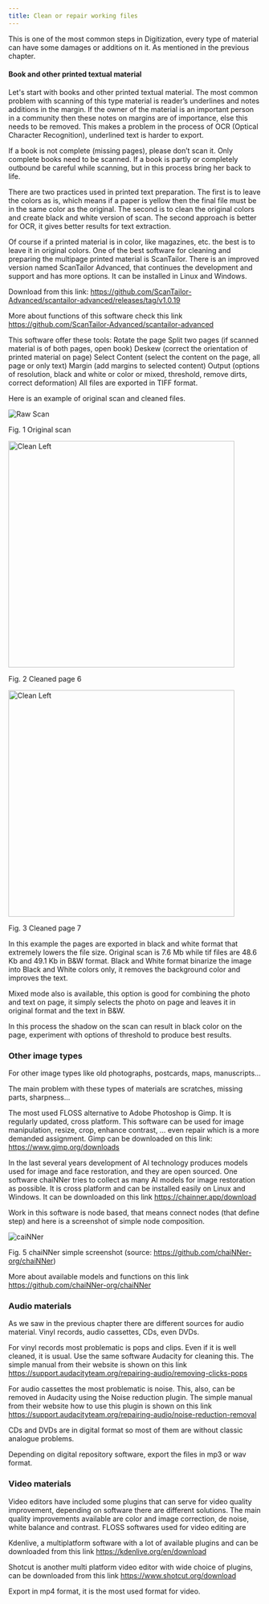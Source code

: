 ```yaml
---
title: Clean or repair working files
---
```


This is one of the most common steps in Digitization, every type of material can have some damages or additions on it. As mentioned in the previous chapter.

#### Book and other printed textual material

Let's start with books and other printed textual material. The most common problem with scanning of this type material is reader’s underlines and notes additions in the margin. If the owner of the material is an important person in a community then these notes on margins are of importance, else this needs to be removed.
This makes a problem in the process of OCR (Optical Character Recognition), underlined text is harder to export.

If a book is not complete (missing pages), please don’t scan it. Only complete books need to be scanned. If a book is partly or completely outbound be careful while scanning, but in this process bring her back to life.

There are two practices used in printed text preparation. The first is to leave the colors as is, which means if a paper is yellow then the final file must be in the same color as the original.
The second is to clean the original colors and create black and white version of scan. The second approach is better for OCR, it gives better results for text extraction.

Of course if a printed material is in color, like magazines, etc. the best is to leave it in original colors. One of the best software for cleaning and preparing the multipage printed material is ScanTailor. There is an improved version named ScanTailor Advanced, that continues the development and support and has more options.
It can be installed in Linux and Windows.

Download from this link: https://github.com/ScanTailor-Advanced/scantailor-advanced/releases/tag/v1.0.19 

More about functions of this software check this link
https://github.com/ScanTailor-Advanced/scantailor-advanced 

This software offer these tools:
Rotate the page
Split two pages (if scanned material is of both pages, open book)
Deskew (correct the orientation of printed material on page)
Select Content (select the content on the page, all page or only text)
Margin (add margins to selected content)
Output (options of resolution, black and white or color or mixed, threshold, remove dirts, correct deformation)
All files are exported in TIFF format.

Here is an example of original scan and cleaned files.

![Raw Scan](../../../assets/raw-scan.jpg)

Fig. 1 Original scan

<Image src={left} alt="Clean Left" width="450"/>

Fig. 2 Cleaned page 6

<Image src={left} alt="Clean Left" width="450"/>

Fig. 3 Cleaned page 7

In this example the pages are exported in black and white format that extremely lowers the file size.  Original scan is 7.6 Mb while tif files are 48.6 Kb and 49.1 Kb in B&W format. Black and White format binarize the image into Black and White colors only, it removes the background color and improves the text. 

Mixed mode also is available, this option is good for combining the photo and text on page, it simply selects the photo on page and leaves it in original format and the text in B&W.

In this process the shadow on the scan can result in black color on the page, experiment with options of threshold to produce best results.

### Other image types
For other image types like old photographs, postcards, maps, manuscripts… 

The main problem with these types of materials are scratches, missing parts, sharpness…

The most used FLOSS alternative to Adobe Photoshop is Gimp. It is regularly updated, cross platform. This software can be used for image manipulation, resize, crop, enhance contrast, … even repair which is a more demanded assignment.
Gimp can be downloaded on this link: https://www.gimp.org/downloads 

In the last several years development of AI technology produces models used for image and face restoration, and they are open sourced. One software chaiNNer tries to collect as many AI models for image restoration as possible. It is cross platform and can be installed easily on Linux and Windows.
It can be downloaded on this link https://chainner.app/download 

Work in this software is node based, that means connect nodes (that define step) and here is a screenshot of simple node composition.

![caiNNer](../../../assets/chainner.png)

  Fig. 5 chaiNNer simple screenshot 
(source: https://github.com/chaiNNer-org/chaiNNer) 

More about available models and functions on this link https://github.com/chaiNNer-org/chaiNNer 

### Audio materials
As we saw in the previous chapter there are different sources for audio material. Vinyl records, audio cassettes, CDs, even DVDs.

For vinyl records most problematic is pops and clips. Even if it is well cleaned, it is usual. Use the same software Audacity for cleaning this. The simple manual from their website is shown on this link https://support.audacityteam.org/repairing-audio/removing-clicks-pops 

For audio cassettes the most problematic is noise. This, also, can be removed in Audacity using the Noise reduction plugin. The simple manual from their website how to use this plugin is shown on this link https://support.audacityteam.org/repairing-audio/noise-reduction-removal 

CDs and DVDs are in digital format so most of them are without classic analogue problems.

Depending on digital repository software, export the files in mp3 or wav format.

### Video materials
Video editors have included some plugins that can serve for video quality improvement, depending on software there are different solutions. The main quality improvements available are color and image correction, de noise, white balance and contrast.
FLOSS softwares used for video editing are

Kdenlive, a multiplatform software with a lot of available plugins and can be downloaded from this link https://kdenlive.org/en/download 

Shotcut is another multi platform video editor with wide choice of plugins, can be downloaded from this link https://www.shotcut.org/download 

Export in mp4 format, it is the most used format for video.